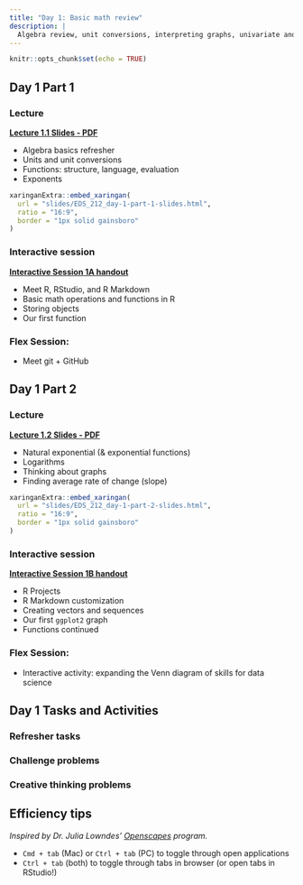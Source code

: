 ```yaml
---
title: "Day 1: Basic math review"
description: |
  Algebra review, unit conversions, interpreting graphs, univariate and multivariate functions, exponents, the natural exponential, and logarithms
---
```


<!-- Note to self: Run the xaringan_to_pdf.R code to get function, then ran `xaringan_to_pdf("slides/EDS_212_day-1-part-1-slides.html")` to produce the PDF for these slides. -->

```r
knitr::opts_chunk$set(echo = TRUE)
```

## Day 1 Part 1 

### Lecture

**[Lecture 1.1 Slides - PDF](slides/EDS_212_day-1-part-1-slides.pdf)**

- Algebra basics refresher
- Units and unit conversions
- Functions: structure, language, evaluation
- Exponents

```r
xaringanExtra::embed_xaringan(
  url = "slides/EDS_212_day-1-part-1-slides.html",
  ratio = "16:9",
  border = "1px solid gainsboro"
)
```

### Interactive session 

**[Interactive Session 1A handout](comp_session_keys/comp_session_1a.html)**

- Meet R, RStudio, and R Markdown
- Basic math operations and functions in R
- Storing objects
- Our first function

### Flex Session: 

- Meet git + GitHub

## Day 1 Part 2

### Lecture

**[Lecture 1.2 Slides - PDF](slides/EDS_212_day-1-part-2-slides.pdf)**

- Natural exponential (& exponential functions)
- Logarithms
- Thinking about graphs
- Finding average rate of change (slope)

```r
xaringanExtra::embed_xaringan(
  url = "slides/EDS_212_day-1-part-2-slides.html",
  ratio = "16:9",
  border = "1px solid gainsboro"
)
```

### Interactive session

**[Interactive Session 1B handout](comp_session_keys/comp_session_1b.html)**

- R Projects
- R Markdown customization
- Creating vectors and sequences
- Our first `ggplot2` graph
- Functions continued

### Flex Session: 

- Interactive activity: expanding the Venn diagram of skills for data science

## Day 1 Tasks and Activities

### Refresher tasks

### Challenge problems

### Creative thinking problems

## Efficiency tips

*Inspired by Dr. Julia Lowndes' [Openscapes](openscapes.org) program.*

- `Cmd + tab` (Mac) or `Ctrl + tab` (PC) to toggle through open applications
- `Ctrl + tab` (both) to toggle through tabs in browser (or open tabs in RStudio!)

